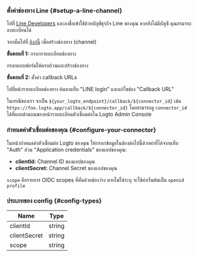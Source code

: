 ### ตั้งค่าช่องทาง Line \{#setup-a-line-channel}

ไปที่ [Line Developers](https://developers.line.biz/console/) และลงชื่อเข้าใช้ด้วยบัญชีธุรกิจ Line ของคุณ หากยังไม่มีบัญชี คุณสามารถลงทะเบียนได้

จากนั้นไปที่ [ลิงก์นี้](https://developers.line.biz/console/register/line-login/provider/) เพื่อสร้างช่องทาง (channel)

**ขั้นตอนที่ 1:** กรอกรายละเอียดช่องทาง

กรอกแบบฟอร์มให้ครบถ้วนและสร้างช่องทาง

**ขั้นตอนที่ 2:** ตั้งค่า callback URLs

ไปที่หน้ารายละเอียดช่องทาง ค้นหาแท็บ "LINE login" และแก้ไขช่อง "Callback URL"

ในกรณีของเรา จะเป็น `${your_logto_endpoint}/callback/${connector_id}` เช่น `https://foo.logto.app/callback/${connector_id}` โดยสามารถดู `connector_id` ได้ที่แถบด้านบนของหน้ารายละเอียดตัวเชื่อมต่อใน Logto Admin Console

### กำหนดค่าตัวเชื่อมต่อของคุณ \{#configure-your-connector}

ในหน้ากำหนดค่าตัวเชื่อมต่อ Logto ของคุณ ให้กรอกข้อมูลในช่องต่อไปนี้ด้วยค่าที่ได้จากแท็บ "Auth" ส่วน "Application credentials" ของแอปของคุณ:

- **clientId:** Channel ID ของแอปของคุณ
- **clientSecret:** Channel Secret ของแอปของคุณ

`scope` คือรายการ OIDC scopes ที่คั่นด้วยช่องว่าง หากไม่ได้ระบุ จะใช้ค่าเริ่มต้นเป็น `openid profile`

### ประเภทของ config \{#config-types}

| Name         | Type   |
| ------------ | ------ |
| clientId     | string |
| clientSecret | string |
| scope        | string |
